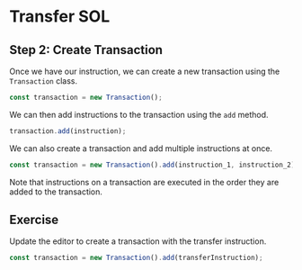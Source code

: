 # Transfer SOL

## Step 2: Create Transaction

Once we have our instruction, we can create a new transaction using the `Transaction` class.

```js
const transaction = new Transaction();
```

We can then add instructions to the transaction using the `add` method.

```js
transaction.add(instruction);
```

We can also create a transaction and add multiple instructions at once.

```js
const transaction = new Transaction().add(instruction_1, instruction_2);
```

Note that instructions on a transaction are executed in the order they are added to the transaction.

## Exercise

Update the editor to create a transaction with the transfer instruction.

```js
const transaction = new Transaction().add(transferInstruction);
```
